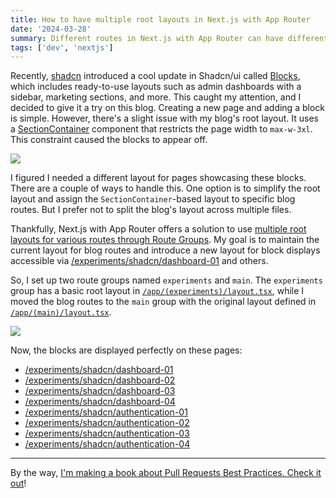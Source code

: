 ```yaml
---
title: How to have multiple root layouts in Next.js with App Router
date: '2024-03-28'
summary: Different routes in Next.js with App Router can have different root layouts.
tags: ['dev', 'nextjs']
---
```


Recently, [shadcn](https://twitter.com/shadcn) introduced a cool update in Shadcn/ui called [Blocks](https://ui.shadcn.com/blocks), which includes ready-to-use layouts such as admin dashboards with a sidebar, marketing sections, and more. This caught my attention, and I decided to give it a try on this blog. Creating a new page and adding a block is simple. However, there's a slight issue with my blog's root layout. It uses a [SectionContainer](https://github.com/nicnocquee/nico.fyi/blob/60661d8a4403883063d491dfc77b04e39642c31f/components/SectionContainer.tsx#L9) component that restricts the page width to `max-w-3xl`. This constraint caused the blocks to appear off.

![](/static/images/articles/blocks-weird.png.webp)

I figured I needed a different layout for pages showcasing these blocks. There are a couple of ways to handle this. One option is to simplify the root layout and assign the `SectionContainer`-based layout to specific blog routes. But I prefer not to split the blog's layout across multiple files.

Thankfully, Next.js with App Router offers a solution to use [multiple root layouts for various routes through Route Groups](https://nextjs.org/docs/app/building-your-application/routing/route-groups#creating-multiple-root-layouts). My goal is to maintain the current layout for blog routes and introduce a new layout for block displays accessible via [/experiments/shadcn/dashboard-01](/experiments/shadcn/dashboard-01) and others.

So, I set up two route groups named `experiments` and `main`. The `experiments` group has a basic root layout in [`/app/(experiments)/layout.tsx`](<https://github.com/nicnocquee/nico.fyi/blob/main/app/(experiments)/layout.tsx>), while I moved the blog routes to the `main` group with the original layout defined in [`/app/(main)/layout.tsx`](<https://github.com/nicnocquee/nico.fyi/blob/main/app/(main)/layout.tsx>).

![](/static/images/articles/route-groups.png.webp)

Now, the blocks are displayed perfectly on these pages:

- [/experiments/shadcn/dashboard-01](/experiments/shadcn/dashboard-01)
- [/experiments/shadcn/dashboard-02](/experiments/shadcn/dashboard-02)
- [/experiments/shadcn/dashboard-03](/experiments/shadcn/dashboard-03)
- [/experiments/shadcn/dashboard-04](/experiments/shadcn/dashboard-04)
- [/experiments/shadcn/authentication-01](/experiments/shadcn/authentication-01)
- [/experiments/shadcn/authentication-02](/experiments/shadcn/authentication-02)
- [/experiments/shadcn/authentication-03](/experiments/shadcn/authentication-03)
- [/experiments/shadcn/authentication-04](/experiments/shadcn/authentication-04)

---

By the way, [I'm making a book about Pull Requests Best Practices. Check it out](https://pr.nico.fyi)!
